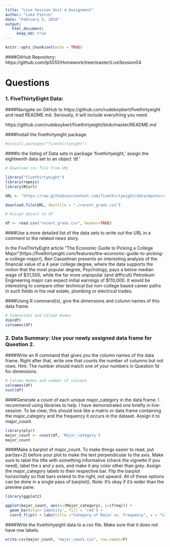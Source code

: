 ---
title: "Live Session Unit 4 Assignment"
author: "Luke Pierce"
date: "February 5, 2018"
output:
   html_document:
     keep_md: true
---

```{r setup, include=FALSE}
knitr::opts_chunk$set(echo = TRUE)
```
####GitHub Repository: https://github.com/lp5510/Homework/tree/master/LiveSession04

# Questions

### 1. FiveThirtyEight Data:

####Navigate on GitHub to https://github.com/rudeboybert/fivethirtyeight and read README.md. Seriously, it will include everything you need.

https://github.com/rudeboybert/fivethirtyeight/blob/master/README.md

####Install the fivethirtyeight package.


```{r, fivethirtyeight_Package, echo = TRUE}

#install.packages("fivethirtyeight")

```

####In the listing of Data sets in package 'fivethirtyeight,' assign the eighteenth data set to an object 'df.'

```{r, fivethirtyeight_file_download, echo = TRUE}

# Download csv file from URL

library("fivethirtyeight")
library(repmis)
library(RCurl)

URL <- "https://raw.githubusercontent.com/fivethirtyeight/data/master/college-majors/recent-grads.csv" 

download.file(URL, destfile = "./recent_grads.csv")

# Assign object to df

df <- read.csv("recent_grads.csv", header=TRUE)

```

####Use a more detailed list of the data sets to write out the URL in a comment to the related news story.

In the FiveThirtyEight article "The Economic Guide to Picking a College Major"(https://fivethirtyeight.com/features/the-economic-guide-to-picking-a-college-major/),
Ben Casselman presents an interesting analysis of the financial value of a 4 year college degree, where the data supports the notion that the most popular degree, Psychology, pays a below median wage of $31,500, while the far more unpopular (and difficult) Petroleum Engineering major can expect initial earnings of $110,000. It would be interesting to compare other technical but non-college based career paths in such fields in the real estate, plumbing or electrical trades.

####Using R command(s), give the dimensions and column names of this data frame.

```{r, df_commands, echo = TRUE}

# Dimensions and Column Names
dim(df)
colnames(df)

```

### 2. Data Summary: Use your newly assigned data frame for Question 2. 

####Write an R command that gives you the column names of the data frame.
Right after that, write one that counts the number of columns but not rows. Hint: The number should match one of your numbers in Question 1d for dimensions. 
 
```{r, df_ncol_command, echo = TRUE}

# Column Names and number of columns
colnames(df)
ncol(df)

```
 
####Generate a count of each unique major_category in the data frame.
I recommend using libraries to help.  I have demonstrated one briefly in live-session.  To be clear, this should look like a matrix or data frame containing the major_category and the frequency it occurs in the dataset. Assign it to major_count. 

```{r, unique_data_count, echo = TRUE}

library(plyr)
major_count <- count(df, 'Major_category')
major_count

```

####Make a barplot of major_count.
To make things easier to read, put par(las=2) before your plot to make the text perpendicular to the axis.   Make sure to label the title with something informative (check the vignette if you need), label the x and y axis, and make it any color other than grey.  Assign the major_category labels to their respective bar.  Flip the barplot horizontally so that bars extend to the right, not upward.  All of these options can be done in a single pass of barplot(). Note: It's okay if it's wider than the preview pane.

```{r, Category_of_College_Majors_plot, echo = TRUE}

library(ggplot2)

ggplot(major_count, aes(x=(Major_category), y=(freq))) +
  geom_bar(stat='identity', fill = 'red') +
  coord_flip() + labs(title ="Category of Major vs. Frequency", x = "Category of Major", y = "Frequency")


```

####Write the fivethirtyeight data to a csv file.
Make sure that it does not have row labels.

```{r, write_major_count_df_to_csv, echo = TRUE}

write.csv(major_count, "major_count.csv", row.names=F)

```
